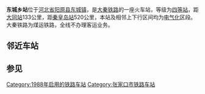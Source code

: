 {{Infobox China railway station 
 |车站名称=东城乡站
 |车站位置=[[河北省|河北省]][[阳原县|阳原县]][[东城镇_(阳原县)|东城镇]]
|code= 13682<ref>{{cite book|author=铁道部电子计算技术中心, 铁道部运输局|title=铁路车站站名代码表：TMIS使用|publisher=中国铁道出版社|location=北京|year=1998|isbn=9787113030995|pages=13}}</ref>
|commercial_code = RCV
 |归属=[[太原铁路局|太原铁路局]] 
 |线路=[[大秦铁路|大秦铁路]] 
 |车站等级=[[四等站_(中国)|四等站]] 
}}
'''东城乡站'''位于[[河北省|河北省]][[阳原县|阳原县]][[东城镇_(阳原县)|东城镇]]，是[[大秦铁路|大秦铁路]]的一座火车站，等级为[[四等站_(中国)|四等站]]，距[[大同站|大同站]]133公里，距[[秦皇岛站|秦皇岛站]]520公里，本站及相邻上下行区间均为[[电气化|电气化]]区段。大秦铁路为煤运铁路，全线不办理客运业务。
==邻近车站==
{{Start rail box|[[中国铁路|中国铁路]]}} 
{{s-inop|[[阳原站|阳原站]]|{{站|大同}}方向}} 
{{s-line|[[大秦铁路|大秦铁路]]}} 
{{s-inop|[[化稍营站|化稍营站]]|{{站|柳村南}}方向}} 
{{End box}} 
==参见==
{{大秦铁路}}

[[Category:1988年启用的铁路车站|Category:1988年启用的铁路车站]]
[[Category:张家口市铁路车站|Category:张家口市铁路车站]]